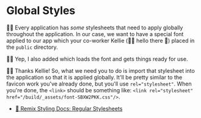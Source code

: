 # Global Styles

<EpicVideo url="https://www.epicweb.dev/workshops/full-stack-foundations/styling/add-custom-fonts-to-the-global-css" />

👨‍💼 Every application has _some_ stylesheets that need to apply globally
throughout the application. In our case, we want to have a special font applied
to our app which your co-worker Kellie (🧝‍♀️ hello there 👋) placed in the
`public` directory.

🧝‍♂️ Yep, I also added <InlineFile file="app/styles/font.css" /> which loads the
font and gets things ready for use.

👨‍💼 Thanks Kellie! So, what we need you to do is import that stylesheet into the
application so that it is applied globally. It'll be pretty similar to the
favicon work you've already done, but you'll use `rel="stylesheet"`. When you're
done, the `<link>` should be something like:
`<link rel="stylesheet" href="/build/_assets/font-SBXW2PKK.css"/>`.

- [📜 Remix Styling Docs: Regular Stylesheets](https://remix.run/docs/en/main/styling/css#regular-css)

